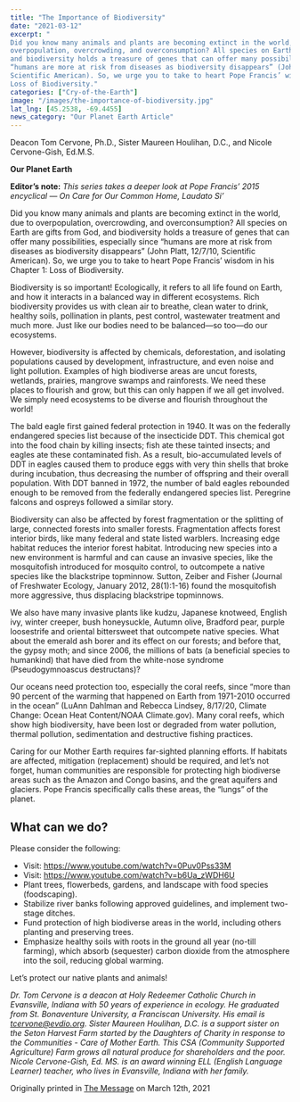 ```yaml
---
title: "The Importance of Biodiversity"
date: "2021-03-12" 
excerpt: "
Did you know many animals and plants are becoming extinct in the world, due to
overpopulation, overcrowding, and overconsumption? All species on Earth are gifts from God,
and biodiversity holds a treasure of genes that can offer many possibilities, especially since
“humans are more at risk from diseases as biodiversity disappears” (John Platt, 12/7/10,
Scientific American). So, we urge you to take to heart Pope Francis’ wisdom in his Chapter 1:
Loss of Biodiversity."
categories: ["Cry-of-the-Earth"]
image: "/images/the-importance-of-biodiversity.jpg"
lat_lng: [45.2538, -69.4455]
news_category: "Our Planet Earth Article"
---
```


Deacon Tom Cervone, Ph.D., Sister Maureen Houlihan, D.C., and Nicole Cervone-Gish, Ed.M.S.

**Our Planet Earth**

**Editor’s note:** _This series takes a deeper look at Pope Francis’ 2015 encyclical ― On Care for
Our Common Home, Laudato Si’_

Did you know many animals and plants are becoming extinct in the world, due to
overpopulation, overcrowding, and overconsumption? All species on Earth are gifts from God,
and biodiversity holds a treasure of genes that can offer many possibilities, especially since
“humans are more at risk from diseases as biodiversity disappears” (John Platt, 12/7/10,
Scientific American). So, we urge you to take to heart Pope Francis’ wisdom in his Chapter 1:
Loss of Biodiversity.

Biodiversity is so important! Ecologically, it refers to all life found on Earth, and how it interacts
in a balanced way in different ecosystems. Rich biodiversity provides us with clean air to breathe,
clean water to drink, healthy soils, pollination in plants, pest control, wastewater treatment and
much more. Just like our bodies need to be balanced―so too―do our ecosystems.

However, biodiversity is affected by chemicals, deforestation, and isolating populations caused
by development, infrastructure, and even noise and light pollution. Examples of high biodiverse
areas are uncut forests, wetlands, prairies, mangrove swamps and rainforests. We need these
places to flourish and grow, but this can only happen if we all get involved. We simply need
ecosystems to be diverse and flourish throughout the world!

The bald eagle first gained federal protection in 1940. It was on the federally endangered species
list because of the insecticide DDT. This chemical got into the food chain by killing insects; fish
ate these tainted insects; and eagles ate these contaminated fish. As a result, bio-accumulated
levels of DDT in eagles caused them to produce eggs with very thin shells that broke during
incubation, thus decreasing the number of offspring and their overall population. With DDT
banned in 1972, the number of bald eagles rebounded enough to be removed from the federally
endangered species list. Peregrine falcons and ospreys followed a similar story.

Biodiversity can also be affected by forest fragmentation or the splitting of large, connected
forests into smaller forests. Fragmentation affects forest interior birds, like many federal and
state listed warblers. Increasing edge habitat reduces the interior forest habitat. Introducing new
species into a new environment is harmful and can cause an invasive species, like the
mosquitofish introduced for mosquito control, to outcompete a native species like the blackstripe
topminnow. Sutton, Zeiber and Fisher (Journal of Freshwater Ecology, January 2012, 28(1):1-16)
found the mosquitofish more aggressive, thus displacing blackstripe topminnows.

We also have many invasive plants like kudzu, Japanese knotweed, English ivy, winter creeper,
bush honeysuckle, Autumn olive, Bradford pear, purple loosestrife and oriental bittersweet that
outcompete native species. What about the emerald ash borer and its effect on our forests; and
before that, the gypsy moth; and since 2006, the millions of bats (a beneficial species to
humankind) that have died from the white-nose syndrome (Pseudogymnoascus destructans)?

Our oceans need protection too, especially the coral reefs, since “more than 90 percent of the
warming that happened on Earth from 1971-2010 occurred in the ocean” (LuAnn Dahlman and
Rebecca Lindsey, 8/17/20, Climate Change: Ocean Heat Content/NOAA Climate.gov). Many
coral reefs, which show high biodiversity, have been lost or degraded from water pollution,
thermal pollution, sedimentation and destructive fishing practices.

Caring for our Mother Earth requires far-sighted planning efforts. If habitats are affected,
mitigation (replacement) should be required, and let’s not forget, human communities are
responsible for protecting high biodiverse areas such as the Amazon and Congo basins, and the
great aquifers and glaciers. Pope Francis specifically calls these areas, the “lungs” of the planet.

## What can we do?

Please consider the following:

- Visit: https://www.youtube.com/watch?v=0Puv0Pss33M
- Visit: https://www.youtube.com/watch?v=b6Ua_zWDH6U
- Plant trees, flowerbeds, gardens, and landscape with food species (foodscaping).
- Stabilize river banks following approved guidelines, and implement two-stage ditches.
- Fund protection of high biodiverse areas in the world, including others planting and
  preserving trees.
- Emphasize healthy soils with roots in the ground all year (no-till farming), which absorb
  (sequester) carbon dioxide from the atmosphere into the soil, reducing global warming.

Let’s protect our native plants and animals!

_Dr. Tom Cervone is a deacon at Holy Redeemer Catholic Church in Evansville, Indiana with 50
years of experience in ecology. He graduated from St. Bonaventure University, a Franciscan
University. His email is tcervone@evdio.org. Sister Maureen Houlihan, D.C. is a support sister
on the Seton Harvest Farm started by the Daughters of Charity in response to the Communities -
Care of Mother Earth. This CSA (Community Supported Agriculture) Farm grows all natural
produce for shareholders and the poor. Nicole Cervone-Gish, Ed. MS. is an award winning ELL
(English Language Learner) teacher, who lives in Evansville, Indiana with her family._

Originally printed in [The Message](https://evdiomessage.org/) on March 12th, 2021
